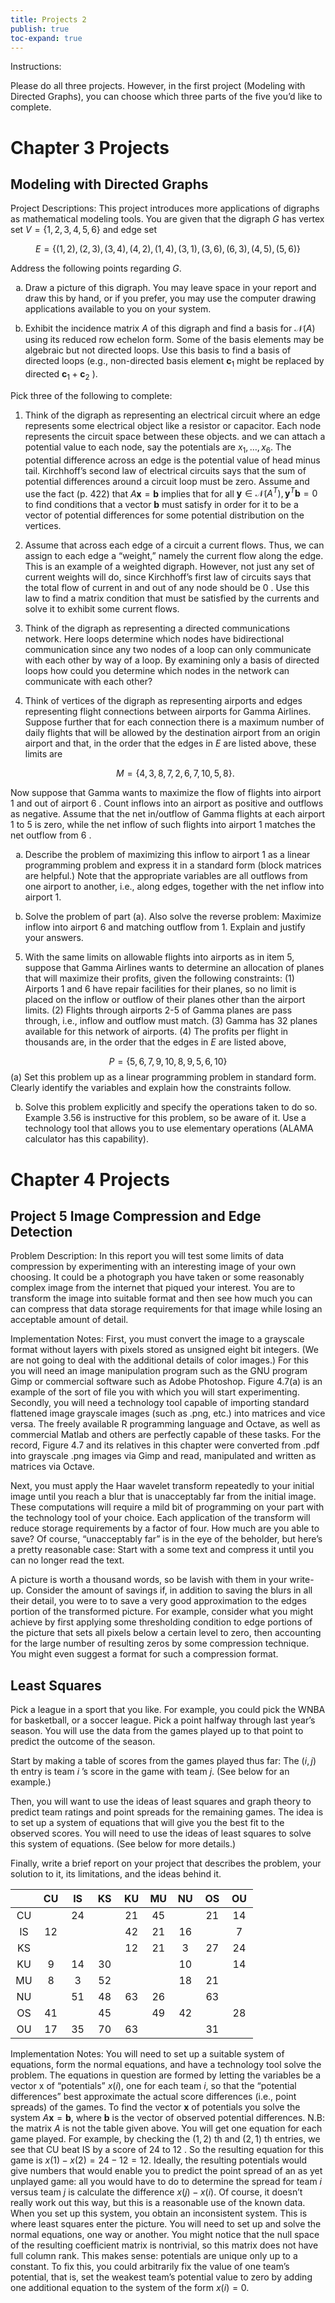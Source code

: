 ```yaml
---
title: Projects 2
publish: true
toc-expand: true
---
```


Instructions:

Please do all three projects. However, in the first project (Modeling with Directed Graphs), you can choose which three parts of the five you'd like to complete.

# Chapter 3 Projects

## Modeling with Directed Graphs


Project Descriptions: This project introduces more applications of digraphs as mathematical modeling tools. You are given that the digraph $G$ has vertex set $V=\{1,2,3,4,5,6\}$ and edge set

$$
E=\{(1,2),(2,3),(3,4),(4,2),(1,4),(3,1),(3,6),(6,3),(4,5),(5,6)\}
$$

Address the following points regarding $G$.

(a) Draw a picture of this digraph. You may leave space in your report and draw this by hand, or if you prefer, you may use the computer drawing applications available to you on your system.

(b) Exhibit the incidence matrix $A$ of this digraph and find a basis for $\mathcal{N}(A)$ using its reduced row echelon form. Some of the basis elements may be algebraic but not directed loops. Use this basis to find a basis of directed loops (e.g., non-directed basis element $\mathbf{c}_{1}$ might be replaced by directed $\mathbf{c}_{1}+\mathbf{c}_{2}$ ).

Pick three of the following to complete:

1. Think of the digraph as representing an electrical circuit where an edge represents some electrical object like a resistor or capacitor. Each node represents the circuit space between these objects. and we can attach a potential value to each node, say the potentials are $x_{1}, \ldots, x_{6}$. The potential difference across an edge is the potential value of head minus tail. Kirchhoff's second law of electrical circuits says that the sum of potential differences around a circuit loop must be zero. Assume and use the fact (p. 422) that $A \mathbf{x}=\mathbf{b}$ implies that for all $\mathbf{y} \in \mathcal{N}\left(A^{T}\right), \mathbf{y}^{T} \mathbf{b}=0$ to find conditions that a vector $\mathbf{b}$ must satisfy in order for it to be a vector of potential differences for some potential distribution on the vertices.

2. Assume that across each edge of a circuit a current flows. Thus, we can assign to each edge a "weight," namely the current flow along the edge. This is an example of a weighted digraph. However, not just any set of current weights will do, since Kirchhoff's first law of circuits says that the total flow of current in and out of any node should be 0 . Use this law to find a matrix condition that must be satisfied by the currents and solve it to exhibit some current flows.

3. Think of the digraph as representing a directed communications network. Here loops determine which nodes have bidirectional communication since any two nodes of a loop can only communicate with each other by way of a loop. By examining only a basis of directed loops how could you determine which nodes in the network can communicate with each other?


4. Think of vertices of the digraph as representing airports and edges representing flight connections between airports for Gamma Airlines. Suppose further that for each connection there is a maximum number of daily flights that will be allowed by the destination airport from an origin airport and that, in the order that the edges in $E$ are listed above, these limits are

    $$
    M=\{4,3,8,7,2,6,7,10,5,8\} .
    $$

Now suppose that Gamma wants to maximize the flow of flights into airport 1 and out of airport 6 . Count inflows into an airport as positive and outflows as negative. Assume that the net in/outflow of Gamma flights at each airport 1 to 5 is zero, while the net inflow of such flights into airport 1 matches the net outflow from 6 .

(a) Describe the problem of maximizing this inflow to airport 1 as a linear programming problem and express it in a standard form (block matrices are helpful.) Note that the appropriate variables are all outflows from one airport to another, i.e., along edges, together with the net inflow into airport 1.

(b) Solve the problem of part (a). Also solve the reverse problem: Maximize inflow into airport 6 and matching outflow from 1. Explain and justify your answers.

5. With the same limits on allowable flights into airports as in item 5, suppose that Gamma Airlines wants to determine an allocation of planes that will maximize their profits, given the following constraints: (1) Airports 1 and 6 have repair facilities for their planes, so no limit is placed on the inflow or outflow of their planes other than the airport limits. (2) Flights through airports 2-5 of Gamma planes are pass through, i.e., inflow and outflow must match. (3) Gamma has 32 planes available for this network of airports. (4) The profits per flight in thousands are, in the order that the edges in $E$ are listed above,

$$
P=\{5,6,7,9,10,8,9,5,6,10\}
$$
(a) Set this problem up as a linear programming problem in standard form. Clearly identify the variables and explain how the constraints follow.

(b) Solve this problem explicitly and specify the operations taken to do so. Example 3.56 is instructive for this problem, so be aware of it. Use a technology tool that allows you to use elementary operations (ALAMA calculator has this capability).

# Chapter 4 Projects


## Project 5 Image Compression and Edge Detection

Problem Description: In this report you will test some limits of data compression by experimenting with an interesting image of your own choosing. It could be a photograph you have taken or some reasonably complex image from the internet that piqued your interest. You are to transform the image into suitable format and then see how much you can can compress that data storage requirements for that image while losing an acceptable amount of detail.

Implementation Notes: First, you must convert the image to a grayscale format without layers with pixels stored as unsigned eight bit integers. (We are not going to deal with the additional details of color images.) For this you will need an image manipulation program such as the GNU program Gimp or
commercial software such as Adobe Photoshop. Figure 4.7(a) is an example of the sort of file you with which you will start experimenting. Secondly, you will need a technology tool capable of importing standard flattened image grayscale images (such as .png, etc.) into matrices and vice versa. The freely available $\mathrm{R}$ programming language and Octave, as well as commercial Matlab and others are perfectly capable of these tasks. For the record, Figure 4.7 and its relatives in this chapter were converted from .pdf into grayscale .png images via Gimp and read, manipulated and written as matrices via Octave.

Next, you must apply the Haar wavelet transform repeatedly to your initial image until you reach a blur that is unacceptably far from the initial image. These computations will require a mild bit of programming on your part with the technology tool of your choice. Each application of the transform will reduce storage requirements by a factor of four. How much are you able to save? Of course, "unacceptably far" is in the eye of the beholder, but here's a pretty reasonable case: Start with a some text and compress it until you can no longer read the text.

A picture is worth a thousand words, so be lavish with them in your write-up. Consider the amount of savings if, in addition to saving the blurs in all their detail, you were to to save a very good approximation to the edges portion of the transformed picture. For example, consider what you might achieve by first applying some thresholding condition to edge portions of the picture that sets all pixels below a certain level to zero, then accounting for the large number of resulting zeros by some compression technique. You might even suggest a format for such a compression format.

## Least Squares

Pick a league in a sport that you like. For example, you could pick the WNBA for basketball, or a soccer league. Pick a point halfway through last year's season. You will use the data from the games played up to that point to predict the outcome of the season.


Start by making  a table of scores from the games played thus far: The $(i, j)$ th entry is team $i$ 's score in the game with team $j$. (See below for an example.)

Then, you will want to use the ideas of least squares and graph theory to predict team ratings and point spreads for the remaining games. The idea is to set up a system of equations that will give you the best fit to the observed scores. You will need to use the ideas of least squares to solve this system of equations. (See below for more details.)

Finally, write a brief report on your project that describes the problem, your solution to it, its limitations, and the ideas behind it.

|  | $\mathrm{CU}$ | $\mathrm{IS}$ | $\mathrm{KS}$ | $\mathrm{KU}$ | $\mathrm{MU}$ | $\mathrm{NU}$ | $\mathrm{OS}$ | $\mathrm{OU}$ |
| :---: | :---: | :---: | :---: | :---: | :---: | :---: | :---: | :---: |
| $\mathrm{CU}$ |  | 24 |  | 21 | 45 |  | 21 | 14 |
| $\mathrm{IS}$ | 12 |  |  | 42 | 21 | 16 |  | 7 |
| $\mathrm{KS}$ |  |  |  | 12 | 21 | 3 | 27 | 24 |
| $\mathrm{KU}$ | 9 | 14 | 30 |  |  | 10 |  | 14 |
| $\mathrm{MU}$ | 8 | 3 | 52 |  |  | 18 | 21 |  |
| $\mathrm{NU}$ |  | 51 | 48 | 63 | 26 |  | 63 |  |
| $\mathrm{OS}$ | 41 |  | 45 |  | 49 | 42 |  | 28 |
| $\mathrm{OU}$ | 17 | 35 | 70 | 63 |  |  | 31 |  |

Implementation Notes: You will need to set up a suitable system of equations, form the normal equations, and have a technology tool solve the problem. The equations in question are formed by letting the variables be a vector x of "potentials" $x(i)$, one for each team $i$, so that the "potential differences" best approximate the actual score differences (i.e., point spreads) of the games. To find the vector $\mathbf{x}$ of potentials you solve the system $A \mathbf{x}=\mathbf{b}$, where $\mathbf{b}$ is the vector of observed potential differences. N.B: the matrix $A$ is not the table given above. You will get one equation for each game played. For example, by checking the $(1,2)$ th and $(2,1)$ th entries, we see that $\mathrm{CU}$ beat IS by a score of 24 to 12 . So the resulting equation for this game is $x(1)-x(2)=24-12=12$. Ideally, the resulting potentials would give numbers that would enable you to predict the point spread of an as yet unplayed game: all you would have to do to determine the spread for team $i$ versus team $j$ is calculate the difference $x(j)-x(i)$. Of course, it doesn't really work out this way, but this is a reasonable use of the known data. When you set up this system, you obtain an inconsistent system. This is where least squares enter the picture. You will need to set up and solve the normal equations, one way or another. You might notice that the null space of the resulting coefficient matrix is nontrivial, so this matrix does not have full column rank. This makes sense: potentials are unique only up to a constant. To fix this, you could arbitrarily fix the value of one team's potential, that is, set the weakest team's potential value to zero by adding one additional equation to the system of the form $x(i)=0$.
